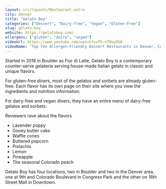 ```yaml
---
layout: src/layouts/Restaurant.astro
city: denver
title: "Gelato Boy"
categories: ["Dessert", "Dairy-free", "Vegan", "Gluten-Free"]
slug: gelato-boy
website: https://gelatoboy.com/
allergens: ["gluten", "dairy", "vegan"]
videoUrl: https://www.youtube.com/watch?v=Th-vTHuyUG0
videoName: "Top Ten Allergen-Friendly Dessert Restaurants in Denver, Colorado"
---
```


Started in 2018 in Boulder as Fior di Latte, Gelato Boy is a contemporary counter-serve gelateria serving house-made Italian gelato in classic and unique flavors.

For gluten-free diners, most of the gelatos and sorbets are already gluten-free. Each flavor has its own page on their site where you view the ingredients and nutrition information.

For dairy-free and vegan diners, they have an entire menu of dairy-free gelatos and sorbets.

Reviewers rave about the flavors
* Lavender poppy
* Gooey butter cake
* Waffle cones
* Buttered popcorn
* Pistachio
* Lemon
* Pineapple
* The seasonal Colorado peach

Gelato Boy has four locations, two in Boulder and two in the Denver area, one at 9th and Colorado Boulevard in Congress Park and the other on 16th Street Mall in Downtown.
